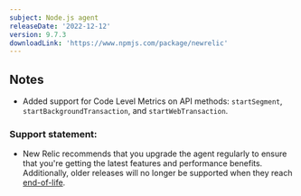 ```yaml
---
subject: Node.js agent
releaseDate: '2022-12-12'
version: 9.7.3
downloadLink: 'https://www.npmjs.com/package/newrelic'
---
```


## Notes

* Added support for Code Level Metrics on API methods: `startSegment`, `startBackgroundTransaction`, and `startWebTransaction`.


### Support statement:

* New Relic recommends that you upgrade the agent regularly to ensure that you're getting the latest features and performance benefits. Additionally, older releases will no longer be supported when they reach [end-of-life](/docs/using-new-relic/cross-product-functions/install-configure/notification-changes-new-relic-saas-features-distributed-software).